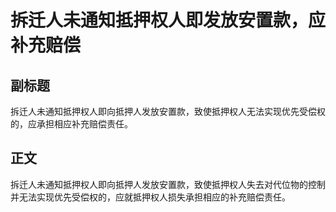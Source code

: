 # 拆迁人未通知抵押权人即发放安置款，应补充赔偿
## 副标题
拆迁人未通知抵押权人即向抵押人发放安置款，致使抵押权人无法实现优先受偿权的，应承担相应补充赔偿责任。
## 正文
拆迁人未通知抵押权人即向抵押人发放安置款，致使抵押权人失去对代位物的控制并无法实现优先受偿权的，应就抵押权人损失承担相应的补充赔偿责任。